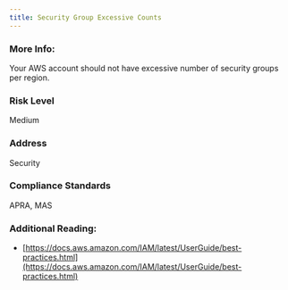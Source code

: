 ```yaml
---
title: Security Group Excessive Counts
---
```


### More Info:

Your AWS account should not have excessive number of security groups per region.

### Risk Level

Medium

### Address

Security

### Compliance Standards

APRA, MAS

### Additional Reading:

- [https://docs.aws.amazon.com/IAM/latest/UserGuide/best-practices.html](https://docs.aws.amazon.com/IAM/latest/UserGuide/best-practices.html)
